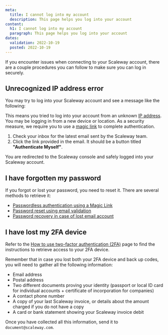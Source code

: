 ```yaml
---
meta:
  title: I cannot log into my account
  description: This page helps you log into your account
content:
  h1: I cannot log into my account
  paragraph: This page helps you log into your account
dates:
  validation: 2022-10-19
  posted: 2022-10-19
---
```


If you encounter issues when connecting to your Scaleway account, there are a couple procedures you can follow to make sure you can log in securely.

## Unrecognized IP address error 
You may try to log into your Scaleway account and see a message like the following: 

<Lightbox src="scaleway-unrecognized-ip.webp" alt="" />

This means you tried to log into your account from an unknown [IP address](/network/vpc/concepts/#ip-address). You may be logging in from a new device or location. As a security measure, we require you to use a [magic link](/console/my-account/concepts/#magic-link) to complete authentication. 
 
1. Check your inbox for the latest email sent by the Scaleway team.
2. Click the link provided in the email. It should be a button titled **"Authenticate Myself"**.

You are redirected to the Scaleway console and safely logged into your Scaleway account. 


## I have forgotten my password

If you forgot or lost your password, you need to reset it. There are several methods to retrieve it:
  - [Passwordless authentication using a Magic Link](console/my-account/how-to/recover-a-lost-password/#passwordless-authentication-using-a-magic-link)
  - [Password reset using email validation](console/my-account/how-to/recover-a-lost-password/#password-reset-using-email-validation)
  - [Password recovery in case of lost email account](console/my-account/how-to/recover-a-lost-password/#password-recovery-in-case-of-lost-email-account)

## I have lost my 2FA device

Refer to the [How to use two-factor authentication (2FA)](console/my-account/how-to/use-2fa/) page to find the instructions to retrieve access to your 2FA device. 

Remember that in case you lost both your 2FA device and back up codes, you will need to gather all the following information:
  - Email address
  - Postal address
  - Two different documents proving your identity (passport or local ID card for individual accounts + certificate of incorporation for companies)
  - A contact phone number 
  - A copy of your last Scaleway invoice, or details about the amount charged if you do not have a copy 
  - A card or bank statement showing your Scaleway invoice debit 

Once you have collected all this information, send it to `document@scaleway.com`.
